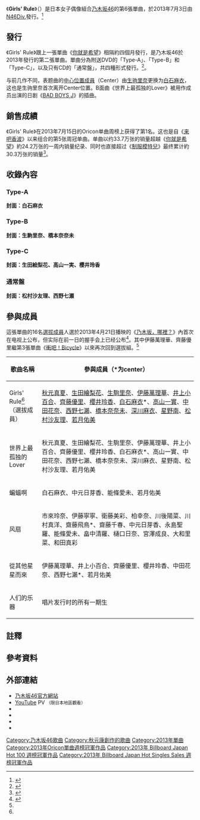 {{noteTA
|1=zh-tw:團體;zh-hk:組合;zh-cn:组合;
|2=zh-tw:來吧Shampoo！;zh-hk:來吧香波; zh-cn:来吧香波;
|3=zh-tw:奔馳吧！Bicycle;zh-hk:衝吧！Bicycle; zh-cn:冲吧！Bicycle;
|4=zh-tw:你就是希望;zh-hk:你就是希望; zh-cn:你的名字就是希望;
}}
{{Infobox song
| type       = single
| name       = Girls' Rule
| artist     = [[乃木坂46|乃木坂46]]
| album      = 
| A-side     = 
| B-side     = 世界上最孤独的Lover<br />蝙蝠啊（Type-A）<br />风扇（Type-B）<br />從其他星星而來（Type-C）<br />人们的乐器（通常盤）
| cover      = ガールズルール Maxi.jpg
| caption    = 通常盤封面
| released   = 2013年7月3日
| format     = [[單曲|CD單曲]]
| recorded   = 
| length     = 
| label      = [[Sony_Music_Records|N46Div.]]
| lyricist   = [[秋元康|秋元康]]
| composer   = {{link-ja|後藤康二|後藤康二}}（#1）<br/>[[河原嶺旭|河原嶺旭]]（#2）<br/>南田健吾（Type-A #3）<br/>角野寿和（Type-B #3）<br/>Sugaya Bros.、松村PONY（Type-C #3）<br/>鐘撞行孝（通常盤 #3）
| producer   = [[秋元康|秋元康]]
| certification = * 白金（CD，[[日本唱片协会|日本唱片协会]]）<ref>{{cite web |url=http://www.riaj.or.jp/data/others/gold/201307.html |language=ja |script-title=ja:ゴールドディスク認定作品一覧　2013年7月 |publisher=日本唱片协会 |date=2013 |accessdate=2013-11-10 |archive-date=2013-09-15 |archive-url=https://web.archive.org/web/20130915144549/http://www.riaj.or.jp/data/others/gold/201307.html |dead-url=no }}</ref>
| chart_position = * 週榜第1名<small>（[[Oricon公信榜|Oricon]]）</small>
* 2013年7月月榜第2名<small>（Oricon）</small><ref>{{Cite web|date=2013-02-06|url=http://ranking.oricon.co.jp/|title=you大樹|work=|author=|publisher=[[Oricon|Oricon]]|accessdate=2013-11-10|archive-date=2011-07-16|archive-url=https://web.archive.org/web/20110716064722/http://ranking.oricon.co.jp/|dead-url=yes}}</ref>
| chronology = [[乃木坂46|乃木坂46]]
| next_title = [[髮夾_(單曲)|髮夾]]
| next_year  = 2013
| prev_title = [[你就是希望|你就是希望]]
| prev_year  = 2013
| misc       = {{Extra musicsample
  | filename = 乃木坂46 女生規則.ogg
  | title    = 《女生規則》節錄
  | type     = 單曲
  }}
}}
《'''Girls' Rule'''》（{{lang-ja|ガールズルール}}）是日本女子偶像組合[[乃木坂46|乃木坂46]]的第6張單曲，於2013年7月3日由[[Sony_Music_Records|N46Div.]]發行。<ref>{{cite web |url=http://natalie.mu/music/news/91864 |language=ja |script-title=ja:乃木坂46、白石麻衣初センター曲を緊張の初披露 |publisher=[[娜塔莉_(網站)|natalie]] |date=2013-06-01 |accessdate=2013-06-17 |archive-date=2018-06-29 |archive-url=https://web.archive.org/web/20180629102236/https://natalie.mu/music/news/91864 |dead-url=no }}</ref>

== 發行 ==
《Girls' Rule》跟上一張單曲《[[你就是希望|你就是希望]]》相隔約四個月發行，是乃木坂46於2013年發行的第二張單曲。單曲分為附送DVD的「Type-A」、「Type-B」和「Type-C」，以及只有CD的「通常盤」，共四種形式發行。<ref>{{cite news|url=http://www.nogizaka46.com/news/2013/06/46-th-2.php|language=ja|script-title=ja:乃木坂46 6thシングル「ガールズルール」商品情報のお知らせ|newspaper=乃木坂46公式网站|accessdate=2013-06-17|archive-date=2020-12-08|archive-url=https://web.archive.org/web/20201208162503/https://www.nogizaka46.com/news/2013/06/46-th-2.php|dead-url=no}}</ref>。

与前几作不同，表题曲的[[乃木坂46选拔成员制|中心位置成員]]（Center）由[[生驹里奈|生驹里奈]]更换为[[白石麻衣|白石麻衣]]，这也是生驹里奈首次离开Center位置。B面曲《世界上最孤独的Lover》被用作成员出演的日剧《[[BADBOYS#电视剧|BAD BOYS J]]》的插曲。

== 銷售成績 ==
《Girls' Rule》在2013年7月15日的Oricon单曲周榜上获得了第1名。这也是自《[[来吧香波|来吧香波]]》以来组合的第5张周冠单曲。单曲以约33.7万张的销量超越《[[你就是希望|你就是希望]]》約24.2万张的一周内销量纪录、同时也直接超过《[[制服模特兒|制服模特兒]]》最终累计約30.3万张的销量<ref>{{Cite news|language=ja|script-title=ja:【オリコン】乃木坂46、白石初センター曲で自己最高33.7万枚|newspaper=Oricon|date=2013-07-09|url=http://www.oricon.co.jp/news/rankmusic/2026397/full/|accessdate=2013-11-10|archive-date=2013-11-14|archive-url=https://web.archive.org/web/20131114220947/http://www.oricon.co.jp/news/rankmusic/2026397/full|dead-url=no}}</ref>。

== 收錄內容 ==
=== Type-A === 
'''封面：白石麻衣'''

{{tracklist
| headline        = CD
| title1          = Girls' Rule（{{lang|ja|ガールズルール}}）
| lyrics1         = [[秋元康|秋元康]]
| music1          = {{link-ja|後藤康二|後藤康二}}
| arranger1          = 後藤康二
| length1         = 4:48
| title2          = 世界上最孤独的Lover（{{lang|ja|世界で一番 孤独なLover}}）
| lyrics2         = 秋元康
| music2          = [[河原嶺旭|河原嶺旭]]
| arranger2          = 百石元
| length2         = 3:42
| title3          = 蝙蝠啊（{{lang|ja|コウモリよ}}）
| lyrics3         = 秋元康
| music3          = 南田健吾
| arranger3          = 高梨康治
| length3         = 4:15
| title4          = Girls' Rule 
| note4           = off vocal ver.
| music4          = －
| arranger4       = －
| length4         = 
| title5          = 世界上最孤独的Lover
| note5           = off vocal ver.
| music5          = －
| arranger5       = －
| length5         = 
| title6          = 蝙蝠啊
| note6           = off vocal ver.
| music6          = －
| arranger6       = －
| length6         = 
}}

{{tracklist
| headline        = DVD
| extra_column    = 导演
| title1          = Girls' Rule
| note1           = Music Video
| music1          = 
| extra1          = {{link-ja|柳沢翔|柳沢翔}}
| title2          = 世界上最孤独的Lover
| note2           = Music Video
| music2          = 
| extra2          = [[丸山健志|丸山健志]]
| title3          = 16名首席舞者（{{lang|ja|16人のプリンシパル}}）@{{link-ja|PARCO劇場|PARCO劇場}}
| lyrics3         = 
| music3          = 
| extra3          = 石土浩子
}}

=== Type-B === 
'''封面：生駒里奈、橋本奈奈未'''

{{tracklist
| headline        = CD
| title1          = Girls' Rule
| lyrics1         = 秋元康
| music1          = 後藤康二
| arranger1          = 後藤康二
| length1         = 4:48
| title2          = 世界上最孤独的Lover
| lyrics2         = 秋元康
| music2          = 河原嶺旭
| arranger2          = 百石元
| length2         = 3:42
| title3          = 风扇（{{lang|ja|扇風機}}）
| lyrics3         = 秋元康
| music3          = 角野寿和
| arranger3          = 野村陽一郎
| length3         = 3:55
| title4          = Girls' Rule
| note4           = off vocal ver.
| music4          = －
| arranger4       = －
| length4         = 
| title5          = 世界上最孤独的Lover
| note5           = off vocal ver.
| music5          = －
| arranger5       = －
| length5         = 
| title6          = 风扇
| note6           = off vocal ver.
| music6          = －
| arranger6       = －
| length6         = 
}}

{{tracklist
| headline        = DVD
| extra_column    = 导演
| title1          = Girls' Rule
| note1           = Music Video
| music1          = 
| extra1          = 柳沢翔
| length1         = 
| title2          = 风扇
| note2           = Music Video
| music2          = 
| extra2          = 池田一真
| length2         = 
| title3          = 初夏尽全力（{{lang|ja|初夏の全力!}}）乃木坂46大運動会
| lyrics3         = 
| music3          = 
| extra3          = 倉橋雄亮 山田愛子
| length3         = 
}}

=== Type-C === 
'''封面：生田絵梨花、高山一実、樱井玲香'''

{{tracklist
| headline        = CD
| title1          = Girls' Rule
| lyrics1         = 秋元康
| music1          = 後藤康二
| arranger1          = 後藤康二
| length1         = 4:48
| title2          = 世界上最孤独的Lover
| lyrics2         = 秋元康
| music2          = 河原嶺旭
| arranger2          = 百石元
| length2         = 3:42
| title3          = 從其他星星而來（{{lang|ja|他の星から}}）
| lyrics3         = 秋元康
| music3          = Sugaya Bros.、松村PONY
| arranger3          = Sugaya Bros.
| length3         = 4:07
| title4          = Girls' Rule
| note4           = off vocal ver.
| music4          = －
| arranger4       = －
| length4         = 
| title5          = 世界上最孤独的Lover
| note5           = off vocal ver.
| music5          = －
| arranger5       = －
| length5         = 
| title6          = 從其他星星而來
| note6           = off vocal ver.
| music6          = －
| arranger6       = －
| length6         = 
}}

{{tracklist
| headline        = DVD
| extra_column    = 导演
| title1          = Girls' Rule
| note1           = Music Video
| music1          = 
| extra1          = 柳沢翔
| length1         = 
| title2          = 從其他星星而來
| note2           = Music Video
| music2          = 
| extra2          = 岡川太郎
| length2         = 
| title3          = Making of 6th Single
| lyrics3         = 
| music3          = 
| extra3          = 
| length3         = 
}}

=== 通常盤 === 
'''封面：松村沙友理、西野七瀬'''

{{tracklist
| headline        = CD
| title1          = Girls' Rule
| lyrics1         = 秋元康
| music1          = 後藤康二
| arranger1          = 後藤康二
| length1         = 4:48
| title2          = 世界上最孤独的Lover
| lyrics2         = 秋元康
| music2          = 河原嶺旭
| arranger2          = 百石元
| length2         = 3:42
| title3          = 人们的乐器（{{lang|ja|人間という楽器}}）
| lyrics3         = 秋元康
| music3          = 鐘撞行孝
| arranger3          = TATOO
| length3         = 5:05
| title4          = Girls' Rule
| note4           = off vocal ver.
| music4          = －
| arranger4       = －
| length4         = 
| title5          = 世界上最孤独的Lover
| note5           = off vocal ver.
| music5          = －
| arranger5       = －
| length5         = 
| title6          = 人们的乐器
| note6           = off vocal ver.
| music6          = －
| arranger6       = －
| length6         = 
}}

== 參與成員 ==
這張單曲的16名[[乃木坂46#選拔成員制|選拔成員]]人選於2013年4月21日播映的《[[乃木坂，哪裡？|乃木坂，哪裡？]]》內首次在电视上公布，但实际在前一日的握手会上已经公布<ref name="选拔">{{cite web |url=http://natalie.mu/music/news/88332 |language=ja |script-title=ja:乃木坂46、6thシングル選抜メンバーを握手会＆番組で発表 |publisher=[[娜塔莉_(網站)|natalie]] |date=2013-01-07 |accessdate=2013-03-13 |archive-date=2017-08-18 |archive-url=https://web.archive.org/web/20170818091732/http://natalie.mu/music/news/88332 |dead-url=no }}</ref>。其中伊藤萬理華、齊藤優里繼第3張單曲《[[衝吧！Bicycle|衝吧！Bicycle]]》以來再次回到選拔組。<ref name="选拔" />

{| class="wikitable" 
|-
! 歌曲名稱 !! 參與成員（*为center）
|-
|Girls' Rule<ref name="选拔" /><br/>（選拔成員）||[[秋元真夏|秋元真夏]]、[[生田繪梨花|生田繪梨花]]、[[生駒里奈|生駒里奈]]、[[伊藤萬理華|伊藤萬理華]]、[[井上小百合_(演員)|井上小百合]]、[[齊藤優里|齊藤優里]]、[[櫻井玲香|櫻井玲香]]、[[白石麻衣|白石麻衣]]*、[[高山一實|高山一實]]、[[中田花奈|中田花奈]]、[[西野七瀨|西野七瀨]]、[[橋本奈奈未|橋本奈奈未]]、[[深川麻衣|深川麻衣]]、[[星野南|星野南]]、[[松村沙友理|松村沙友理]]、[[若月佑美|若月佑美]]
|-
|世界上最孤独的Lover||秋元真夏、生田繪梨花、生駒里奈、伊藤萬理華、井上小百合、齊藤優里、櫻井玲香、白石麻衣*、高山一實、中田花奈、西野七瀨、橋本奈奈未、深川麻衣、星野南、松村沙友理、若月佑美
|-
|蝙蝠啊||白石麻衣、中元日芽香、能條愛未、若月佑美
|-
|风扇||市來玲奈、伊藤寧寧、衛藤美彩、柏幸奈、川後陽菜、川村真洋、齋藤飛鳥*、齋藤千春、中元日芽香、永島聖羅、能條愛未、畠中清羅、樋口日奈、宮澤成良、大和里菜、和田真彩
|-
|從其他星星而來||伊藤萬理華、井上小百合、齊藤優里、櫻井玲香、中田花奈、西野七瀨*、若月佑美
|-
|人们的乐器||唱片发行时的所有一期生
|}

== 註釋 ==
<div class="references-small">	
{{Notefoot}}
</div>

== 參考資料 ==
{{Reflist}}

== 外部連結 ==
* [http://www.nogizaka46.com/discography/ 乃木坂46官方網站]{{Wayback|url=http://www.nogizaka46.com/discography/ |date=20131128070446 }}
* [[YouTube|YouTube]] PV <small>（限日本地區觀看）</small>
* {{YouTube|yev8638LHZE|Girls' Rule}}
* {{YouTube|TFrtw1qdNLI|世界上最孤独的Lover}}
* {{YouTube|DZqYwpImtPU|自其他的星星来}}
* {{YouTube|vSS04YMMsXQ|风扇}}

{{乃木坂46歌曲}}
{{Oricon單曲週榜冠軍 (2013年)|2013年7月15日}}
{{Billboard JAPAN Hot 100 週榜冠軍 (2013年)|2013年7月15日}}
{{Billboard Japan Hot Singles Sales 週榜冠軍 (2013年)|2013年7月15日}}

{{DEFAULTSORT:Girls' Rules}}
[[Category:乃木坂46歌曲|Category:乃木坂46歌曲]]
[[Category:秋元康創作的歌曲|Category:秋元康創作的歌曲]]
[[Category:2013年單曲|Category:2013年單曲]]
[[Category:2013年Oricon單曲週榜冠軍作品|Category:2013年Oricon單曲週榜冠軍作品]]
[[Category:2013年_Billboard_Japan_Hot_100_週榜冠軍作品|Category:2013年 Billboard Japan Hot 100 週榜冠軍作品]]
[[Category:2013年_Billboard_Japan_Hot_Singles_Sales_週榜冠軍作品|Category:2013年 Billboard Japan Hot Singles Sales 週榜冠軍作品]]